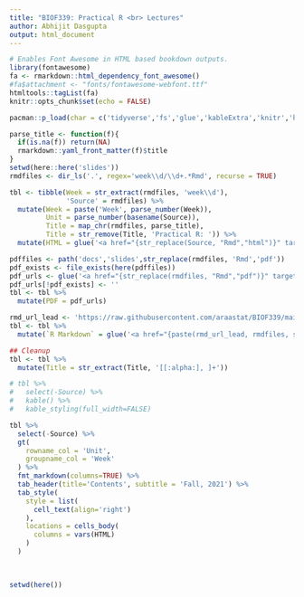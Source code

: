 ```yaml
---
title: "BIOF339: Practical R <br> Lectures"
author: Abhijit Dasgupta
output: html_document
---
```


```r
# Enables Font Awesome in HTML based bookdown outputs.
library(fontawesome)
fa <- rmarkdown::html_dependency_font_awesome()
#fa$attachment <- "fonts/fontawesome-webfont.ttf"
htmltools::tagList(fa)
knitr::opts_chunk$set(echo = FALSE)
```


```r
pacman::p_load(char = c('tidyverse','fs','glue','kableExtra','knitr','here', 'gt'))

parse_title <- function(f){
  if(is.na(f)) return(NA)
  rmarkdown::yaml_front_matter(f)$title
}
setwd(here::here('slides'))
rmdfiles <- dir_ls('.', regex='week\\d/\\d+.*Rmd', recurse = TRUE)

tbl <- tibble(Week = str_extract(rmdfiles, 'week\\d'), 
              'Source' = rmdfiles) %>% 
  mutate(Week = paste('Week', parse_number(Week)),
         Unit = parse_number(basename(Source)),
         Title = map_chr(rmdfiles, parse_title),
         Title = str_remove(Title, 'Practical R: ')) %>% 
  mutate(HTML = glue('<a href="{str_replace(Source, "Rmd","html")}" target="_blank">HTML</a>'))

pdffiles <- path('docs','slides',str_replace(rmdfiles, 'Rmd','pdf'))
pdf_exists <- file_exists(here(pdffiles))
pdf_urls <- glue('<a href="{str_replace(rmdfiles, "Rmd","pdf")}" target="_blank">PDF</a>')
pdf_urls[!pdf_exists] <- ''
tbl <- tbl %>% 
  mutate(PDF = pdf_urls)

rmd_url_lead <- 'https://raw.githubusercontent.com/araastat/BIOF339/main/slides'
tbl <- tbl %>% 
  mutate(`R Markdown` = glue('<a href="{paste(rmd_url_lead, rmdfiles, sep="/")}" target="_blank">Rmd</a>'))

## Cleanup
tbl <- tbl %>% 
  mutate(Title = str_extract(Title, '[[:alpha:], ]+'))

# tbl %>% 
#   select(-Source) %>% 
#   kable() %>% 
#   kable_styling(full_width=FALSE)

tbl %>% 
  select(-Source) %>% 
  gt(
    rowname_col = 'Unit',
    groupname_col = 'Week'
  ) %>% 
  fmt_markdown(columns=TRUE) %>%
  tab_header(title='Contents', subtitle = 'Fall, 2021') %>% 
  tab_style(
    style = list(
      cell_text(align='right')
    ),
    locations = cells_body(
      columns = vars(HTML)
    )
  )
  
  

setwd(here())
```

